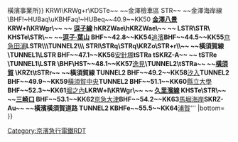 {{Routemap|inline=<includeonly>yes</includeonly>|collapse=yes|title=京急本線|title-bg=white|title-color=deepskyblue|map=
-startCollapsible
\\\\\\~~泉岳寺以外的直通路段
\\KHSTa~~ ~~[[芝山千代田站|芝山千代田]]
\\STR!~POINTERg@fq~~ ~~[[芝山鐵道]] {{rint|tokyo|sr}} [[芝山鐵道線]]
\FLUG\STR~~ ~~[[成田國際機場|成田機場]]
\KHSTa\STR~~ ~~[[成田機場站|成田機場]]
\STR\HST+GRZq~~ ~~[[東成田站|東成田]]
\HST\STR~~ ~~[[機場第2候機樓站|機場第2候機樓]]
KRW+l!~POINTERf@g\KRWgr\STR~~ ~~[[京成電鐵|京成]] {{rint|tokyo|sa}} [[成田機場線]]
STR\STR\STR!~POINTERg@fq~~ ~~京成 {{rint|tokyo|ks}} [[東成田線]]
HST+GRZq\KRWg+l\KRWr~~ ~~[[印旛日本醫大站|印旛日本醫大]]
STR\HST\~~ ~~[[京成成田站|京成成田]]
KRWl!~POINTERf@gq\KRWg+r\~~ ~~[[北總鐵道]] {{rint|tokyo|hs}} [[北總線]]
HST~~ ~~[[京成高砂站|京成高砂]]
STR~~ ~~京成 {{rint|tokyo|ks}} [[京成本線|本線]]
HST~~ ~~[[青砥站|青砥]]
STR~~ ~~京成 {{rint|tokyo|ks}} [[押上線]]
tSTRa
tHST+GRZq~~ ~~[[押上站|押上]]
\\\tSTR\\\~~ ~~[[都營地下鐵|都營]] {{rint|tokyo|a}} [[淺草線]]
-endCollapsible
tPSLa
tBHF~~1.2~~A-07 '''[[泉岳寺站|泉岳寺]]'''
tABZgr~~ ~~←都營 {{rint|tokyo|a}} 淺草線
tSTRe
exKBHFa\PSLa\~~ ~~''{{link-ja|高輪站|高輪駅|高輪}}''~~-1933
exSTR\BHF+GRZq!~HUBaq\vBHF!~HUBeq~~0.0~~KK01 '''[[品川站|品川]]'''~~{{rint|tokyo|toden}}''[[東京都電車|都電]]''
exKRWl\eKRWg+r\vSTR
ABZq+l\STRq\KRZo\vSTRr-STR\~~[[山手線]]、[[橫須賀線]]
KRZu\STRq\KRZo\v-STRr\~~ ~~[[東海道新幹線]]
STR\\STR\\~~ ~~[[東海道線 (JR東日本)|東海道線]]、[[京濱東北線]]
LSTR\\BHF\\~~0.7~~KK02 '''[[北品川站|北品川]]'''
eBHF~~ ~~''大橫町''~~-1908
eBHF~~ ~~''黑門''~~-1904
eBHF~~1.2~~''北馬場''~~併入新馬場
BHF~~1.4~~KK03 '''[[新馬場站|新馬場]]'''
eBHF~~1.6~~''南馬場''~~併入新馬場
BHF~~2.2~~KK04 '''[[青物橫丁站|青物橫丁]]'''
eBHF~~ ~~''海晏寺''~~-1904
tSTRq\KRZt\tSTRq~~ ~~[[東京臨海高速鐵道|東臨]][[臨海線 (東京臨海高速鐵道)|臨海線]]
BHF~~2.7~~KK05 '''[[鮫洲站|鮫洲]]'''
eBHF~~3.1~~''濱川''~~-1944
eBHF~~ ~~''土佐山''~~-1912
BHF~~3.5~~KK06 '''[[立會川站|立會川]]'''
eBHF~~4.2~~''鈴森''~~-1942<ref name="suzugamori" />
BHF~~4.8~~KK07 '''[[大森海岸站|大森海岸]]'''
LSTR\\STR\\~~ ~~''{{link-ja|大森支線|京浜電気鉄道大森支線}}''
HST\exKBHFaq\eABZgr+r\\~~ ~~''大森停車場前''
LSTR\\STR\\~~ ~~[[大森站 (東京都)|大森]]
eBHF~~ ~~''海岸''~~-1904
eBHF~~5.2~~''大森八幡''~~-1944
eBHF~~ ~~''大森海水浴場前''~~-1929
BHF~~5.7~~KK08 '''[[平和島站|平和島]]'''
BHF~~6.5~~KK09 '''[[大森町站|大森町]]'''
KRW+l\xKRWgr\
BHF\exBHF\~~7.2~~KK10 '''[[梅屋敷站 (東京都)|梅屋敷]]'''
hKRZWae\exhKRZWae\~~ ~~{{link-ja|吞川|呑川}}
BHF\exBHF\~~8.0~~KK11 '''[[京急蒲田站|京急蒲田]]'''
ABZgl\xKRZuxl\LSTR+r~~ ~~{{rint|tokyo|kk}} [[機場線 (京濱急行電鐵)|機場線]]
STR\exSTR\KHSTe~~ ~~[[羽田機場第1、第2航站樓站|羽田機場第1、第2航站樓]]
STR\exSTR\FLUG~~ ~~[[東京國際機場|羽田機場]]
STR\exBHF\~~ ~~''下町''~~-1923
eBHF\exBHF\~~8.6~~''{{link-ja|出村站|出村駅|出村}}''~~-1949
BHF\exBHF\~~9.4~~KK18 '''[[雜色站|雜色]]'''
eKRWg+l\exKRWgr\
STR\exBHF\~~ ~~''八幡塚''~~-1906
BHF\exSTR\~~10.6~~KK19 '''[[六鄉土手站|六鄉土手]]'''
STR\exBHF\~~ ~~''中町''
hKRZWae+GRZq\exhKRZWae+GRZq\~~ ~~[[多摩川]] [[東京都]]／[[神奈川縣]]
STR\xvSTR+l-SHI1+r\STRq~~ ~~{{rint|tokyo|kk}} [[大師線 (京濱急行電鐵)|大師線]]
STR\vSTR-exABZl+l!~evBHF-\exBHFq~~ ~~''{{link-ja|六鄉橋站|六郷橋駅|六鄉橋}}''~~''大師線舊線''
STR\vSTR-exBHF\~~ ~~''新宿''
STR\xSPLe\
STR2\STRc3!~xABZg2\STRc3
LSTR\STRc1\xSTR+c1!~ABZ4+fl\ABZ+4r\
HST!~HUBaq\HUBq\BHF!~HUBq\KBHFe!~HUBeq\~~11.8~~KK20 '''[[京急川崎站|京急川崎]]'''~~[[File:BSicon exTRAM.svg|14px|川崎市電]]''[[川崎市電]]''
STR\exKRW+l\eKRWgr\\~~ ~~[[川崎站|川崎]]
STR\exKDSTe\STR\\~~ ~~''川崎貨物''
exSTRl!~kABZg3\exSTRq\eKRZu\exSHI4rq\~~ ~~''東海道貨物支線''
kABZq1\KRZu+k4\STRq\TBHFu\SHI4g+rxlq\\~~13.1~~KK27 '''[[八丁畷站|八丁畷]]'''
ABZg+l\STRq\KRZu\SHI4lq\~~ ~~[[南武線]]、[[東海道貨物線]]
STR\\BHF\\~~13.8~~KK28 '''[[鶴見市場站|鶴見市場]]'''
ABZg+r\\STR\\~~ ~~橫須賀線
hKRZWae\WASSERq\hKRZWae\\~~ ~~{{link-ja|鶴見川|鶴見川}}
KHSTa!~HUBaq\HST!~HUBeq\\BHF\\\~~15.3~~KK29 '''[[京急鶴見站|京急鶴見]]'''~~[[Image:BSicon exTRAM.svg|14px|橫濱市電]]
STR\STR\\STR\\\~~ ~~[[鶴見站|鶴見]]
STR\STR\\STR\\\~~ ~~''{{link-ja|海岸電氣軌道|海岸電気軌道}}''
STR\STR\\eBHF!~HUBaq\uexKBHFaq!~HUBeq\\~~15.7~~''總持寺''~~-1944
STRl\KRZu\STRq\KRZu\HSTq\\~~ ~~[[國道站|國道]]
STR\\STR\\~~ ~~[[鶴見線]]
STR\\BHF\\~~16.1~~KK30 '''[[花月總持寺站|花月總持寺]]'''
STR\\BHF\\~~16.9~~KK31 '''[[生麥站|生麥]]'''
ABZgl\STRq\KRZu\\~~ ~~東海道貨物線（[[高島線]]）
SKRZ-Au\RAq\SKRZ-Au\\~~ ~~[[首都高速神奈川7號橫濱北線|首都高速橫濱北線]]
STR\\eBHF\\~~17.7~~''{{link-ja|麒麟站 (日本)|キリン駅|麒麟}}''~~-1949
HST\\BHF\\~~18.3~~KK32 '''[[京急新子安站|京急新子安]]'''~~[[File:BSicon exTRAM.svg|14px|橫濱市電]]
STR\\STR\\~~ ~~[[新子安站|新子安]]
STR\\BHF\\~~19.3~~KK33 '''[[子安站|子安]]'''~~[[File:BSicon exTRAM.svg|14px|橫濱市電]]
ABZg+r\KRW+l\KRWgr\\~~ ~~[[橫濱線]]
STR\KDSTe\BHF\\~~20.0~~KK34 '''[[神奈川新町站|神奈川新町]]'''
STR\\STR\\~~ ~~{{link-ja|新町檢車區|新町検車区}}
HST\\BHF\\~~20.5~~KK35 '''[[京急東神奈川站|京急東神奈川]]'''~~[[Image:BSicon exTRAM.svg|14px|橫濱市電]]
STR\\STR\\~~ ~~[[東神奈川站|東神奈川]]
STR2\STRc3\eBHF\\~~21.1~~''反町''~~-1930
tSTRq\tSTR+r!~STRc1\STR+4\BHF\\\~~21.5~~KK36 '''[[神奈川站|神奈川]]'''~~[[File:BSicon exTRAM.svg|14px|橫濱市電]]
exSTR+r\tSTR\STR\STR\\\~~ ~~←[[東急電鐵|東急]][[東橫線]]
exSKRZ-Au\tSKRZ-A\SKRZ-Au\SKRZ-Au\\\~~ ~~[[首都高速神奈川2號三澤線|首都高速三澤線]]
exhKRZWae\tKRZW\hKRZWae\hKRZWae\\\~~ ~~{{link-ja|新田間川|新田間川|派新田間川}}
exBHF!~HUBrg\tBHF+GRZq!~HUBq\BHF!~HUBq\BHF!~HUBeq\\\~~22.2~~KK37 '''[[橫濱站|橫濱]]'''~~[[File:BSicon exTRAM.svg|14px|橫濱市電]]
exSTR!~HUB\STRc2!~tSTRl\tSTRq!~STR3\KRZt\\\~~ ~~[[港未來線]]→
exSTR!~HUB\STR+1\STRc4!~WASSER+l\hKRZWae\\\~~ ~~{{link-ja|帷子川|帷子川}}
exSTR!~HUB\ABZgl\hKRZWaeq\KRZu\v-STR+r!~POINTERf@g\\~~ ~~[[根岸線]]
exSTRl!~HUB\eKRZu\exhKRZWaeq\eKRZu\v-LSTR\\~~ ~~''東急東橫線舊線''
tBHFq!~HUB\KRZt\WKRZt\KRZt\tLSTR+r\\~~ ~~[[橫濱市營地下鐵|橫濱市營]][[橫濱市營地下鐵藍線|藍線]]
KBHFa!~HUBe\STR\WABZgl\hKRZWae\vWASSER+r-\\~~ ~~{{link-ja|石崎川 (神奈川縣)|石崎川 (神奈川県)|石崎川}}
hKRZWae\hKRZWae\WASSERr\STR\vWASSER-\\~~ ~~帷子川
STRc2!~STRr\STR3\\STR\vWASSER-\\~~ ~~[[相模鐵道|相鐵]][[相鐵本線|本線]]
STR+1\STRc4\\STR\vWASSER-\\~~ ~~東海道線、橫須賀線
LSTR\\\eBHF\vWASSER-\\~~22.9~~''[[平沼站 (京濱電氣鐵道)|平沼]]''~~-1944 [[File:BSicon exTRAM.svg|14px|橫濱市電]]
\hKRZWae\vWASSERr-~~ ~~石崎川
BHF~~23.4~~KK38 '''[[戶部站|戶部]]'''~~[[File:BSicon exTRAM.svg|14px|橫濱市電]]
TUNNEL1
BHF~~24.8~~KK39 '''[[日之出町站|日之出町]]'''~~[[File:BSicon exTRAM.svg|14px|橫濱市電]]
BHF~~25.6~~KK40 '''[[黃金町站|黃金町]]'''~~[[File:BSicon exTRAM.svg|14px|橫濱市電]]
BHF~~26.5~~KK41 '''[[南太田站|南太田]]'''
SKRZ-Au~~ ~~[[首都高速神奈川3號狩場線|首都高速狩場線]]
TUNNEL2
BHF~~27.7~~KK42 '''[[井土谷站|井土谷]]'''~~[[File:BSicon exTRAM.svg|14px|橫濱市電]]
TUNNEL2
BHF~~29.1~~KK43 '''[[弘明寺站 (京急)|弘明寺]]'''
\TUNNEL2\tLSTR
\hKRZWae\tKRZW~~ ~~{{link-ja|大岡川 (神奈川縣)|大岡川 (神奈川県)|大岡川}}
tSTR+l\KRZt\tSTRr~~ ~~橫濱市營藍線
tBHF!~HUBaq\BHF!~HUBeq\~~30.8~~KK44 '''[[上大岡站|上大岡]]'''
tSTRr\TUNNEL2\
\BHF\v-LSHI2r~~33.0~~KK45 '''[[屏風浦站|屏風浦]]'''
\BHF\dHST!~dHUBaq\udKHSTa!~dHUBeq~~34.3~~KK46 '''[[杉田站 (神奈川縣)|杉田]]'''~~[[新杉田站|新杉田]]
\STRq!~POINTERf@g\KRZu\uv-STR!~vSTRr-\~~ ~~根岸線
\TUNNEL1\uv-STRlf~~ ~~[[金澤海岸線]]
BHF~~36.7~~KK47 '''[[京急富岡站|京急富岡]]'''
BHF~~37.4~~KK48 '''[[能見台站|能見台]]'''
SKRZ-Au~~ ~~[[橫濱橫須賀道路]]金澤支線
BHF~~39.5~~KK49 '''[[金澤文庫站|金澤文庫]]'''
hKRZWae~~ ~~宮川
KBSTa\KRWgl\KRW+r~~ ~~{{BSsplit{{!}}[[綜合車輛製作所]]（舊、[[東急車輛製造]]）{{!}}橫濱事業所}}
KRWl\KRWg+r\KDSTe~~ ~~金澤檢車區
STR~~ ~~金澤海岸線
\BHF!~HUBaq\uKBHFaq!~HUBeq~~40.9~~KK50 '''[[金澤八景站|金澤八景]]
KRW+l\KRWgr\~~ ~~{{rint|tokyo|kk}} [[逗子線]]
hKRZWae\hKRZWae\~~ ~~{{link-ja|侍從川|侍従川}}
LSTR\STR\
KHSTe\STR\~~ ~~[[逗子·葉山站|逗子·葉山]]
BHF~~42.8~~KK54 '''[[追濱站|追濱]]'''
BHF~~44.5~~KK55 '''[[京急田浦站|京急田浦]]'''
LSTR\\\TUNNEL2\\\
STRl\STRq\STRq\KRZo\STR+r\\~~ ~~橫須賀線
\TUNNEL1\LSTR
BHF~~47.1~~KK56 '''[[安針塚站|安針塚]]'''
tSTRa
tSKRZ-A~~ ~~{{link-ja|本町山中收費道路|本町山中有料道路}}
tSTRe
\TUNNEL1\LSTR
\BHF\HST~~48.1~~KK57 '''[[逸見站|逸見]]'''
\TUNNEL2\tSTRa~~ ~~[[橫須賀站|橫須賀]]
\KRZt\tSTRr~~ ~~橫須賀線
TUNNEL2
BHF~~49.2~~KK58 '''[[汐入站|汐入]]'''
TUNNEL2
BHF~~49.9~~KK59 '''[[橫須賀中央站|橫須賀中央]]'''
TUNNEL2
BHF~~51.1~~KK60 '''[[縣立大學站|縣立大學]]'''
BHF~~52.3~~KK61 '''[[堀之內站 (神奈川縣)|堀之內]]'''
LKRW+l\KRWgr\~~ ~~{{rint|tokyo|kk}} [[久里濱線]]
KHSTe\STR\~~ ~~[[三崎口站|三崎口]]
BHF~~53.1~~KK62 '''[[京急大津站|京急大津]]'''
BHF~~54.2~~KK63 '''[[馬堀海岸站|馬堀海岸]]'''
SKRZ-Au~~ ~~橫濱橫須賀道路
TUNNEL2
KBHFe~~55.5~~KK64 '''[[浦賀站|浦賀]]'''
|bottom={{navbar|京濱急行電鐵RDT/本線}}
}}<noinclude>{{rdt intro|[[京急本線|京濱急行電鐵本線]]}}

[[Category:京濱急行電鐵RDT]]
[[Category:京急本線| ]]

</noinclude>